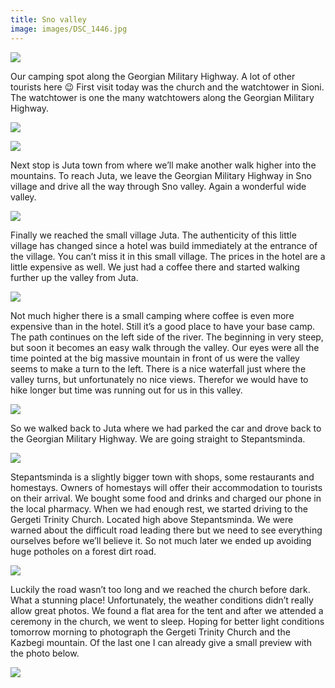 ```yaml
---
title: Sno valley
image: images/DSC_1446.jpg
---
```


<Image
    src='images/DSC_1434.jpg'
    caption='This morning we woke up with the sound of grazing cows around our tent.'
/>


Our camping spot along the Georgian Military Highway. A lot of other tourists here 😉
First visit today was the church and the watchtower in Sioni. The watchtower is one the many watchtowers along the Georgian Military Highway.

<Image
    src='images/DSC_1436.jpg'
    caption='Sioni church and the old watch tower in Sioni.'
/>


<Image
    src='images/DSC_1437.jpg'
    caption='The bell tower of the Sioni church and the old watch tower of Sioni along the Georgian Military Highway.'
/>


Next stop is Juta town from where we’ll make another walk higher into the mountains. To reach Juta, we leave the Georgian Military Highway in Sno village and drive all the way through Sno valley. Again a wonderful wide valley.

<Image
    src='images/DSC_1440.jpg'
    caption='Heading into Sno Valley.'
/>


Finally we reached the small village Juta. The authenticity of this little village has changed since a hotel was build immediately at the entrance of the village. You can’t miss it in this small village. The prices in the hotel are a little expensive as well. We just had a coffee there and started walking further up the valley from Juta.

<Image
    src='images/DSC_1463.jpg'
    caption='The new hotel is very noticeable in the little village of Juta.'
/>

Not much higher there is a small camping where coffee is even more expensive than in the hotel. Still it’s a good place to have your base camp. The path continues on the left side of the river. The beginning in very steep, but soon it becomes an easy walk through the valley. Our eyes were all the time pointed at the big massive mountain in front of us were the valley seems to make a turn to the left. There is a nice waterfall just where the valley turns, but unfortunately no nice views. Therefor we would have to hike longer but time was running out for us in this valley.

<Image
    src='images/DSC_1446.jpg'
    caption='Walking higher into the valley.'
/>


So we walked back to Juta where we had parked the car and drove back to the Georgian Military Highway. We are going straight to Stepantsminda.

<Image
    src='images/DSC_0467.jpg'
    caption='On our way back from Juta to the Georgian Military Highway through Sno Valley.'
/>

Stepantsminda is a slightly bigger town with shops, some restaurants and homestays. Owners of homestays will offer their accommodation to tourists on their arrival. We bought some food and drinks and charged our phone in the local pharmacy.
When we had enough rest, we started driving to the Gergeti Trinity Church. Located high above Stepantsminda. We were warned about the difficult road leading there but we need to see everything ourselves before we’ll believe it. So not much later we ended up avoiding huge potholes on a forest dirt road.

<Image
    src='images/DSC_1471.jpg'
    caption='The dirt forest track to get to the Gergeti Trinity Church.'
/>


Luckily the road wasn’t too long and we reached the church before dark. What a stunning place! Unfortunately, the weather conditions didn’t really allow great photos. We found a flat area for the tent and after we attended a ceremony in the church, we went to sleep. Hoping for better light conditions tomorrow morning to photograph the Gergeti Trinity Church and the Kazbegi mountain. Of the last one I can already give a small preview with the photo below.

<Image
    src='images/DSC_1475.jpg'
    caption='Sunset with Mount Kazbegi'
/>
